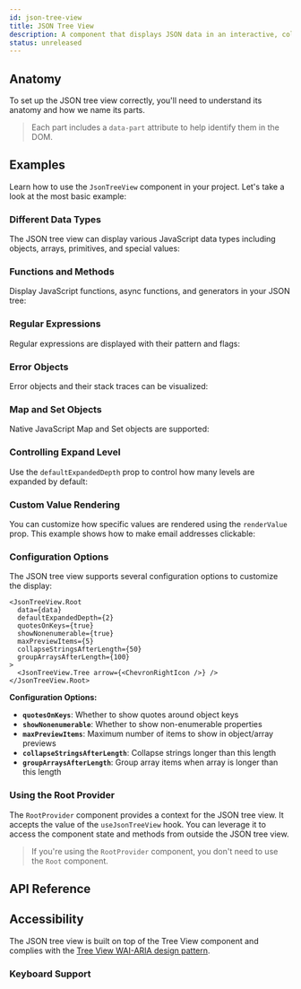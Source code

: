 ```yaml
---
id: json-tree-view
title: JSON Tree View
description: A component that displays JSON data in an interactive, collapsible tree structure.
status: unreleased
---
```


<ComponentPreview id="JsonTreeView" />

## Anatomy

To set up the JSON tree view correctly, you'll need to understand its anatomy and how we name its parts.

> Each part includes a `data-part` attribute to help identify them in the DOM.

<Anatomy id="tree-view" />

## Examples

Learn how to use the `JsonTreeView` component in your project. Let's take a look at the most basic example:

<Example id="basic" />

### Different Data Types

The JSON tree view can display various JavaScript data types including objects, arrays, primitives, and special values:

<Example id="array-data" />

### Functions and Methods

Display JavaScript functions, async functions, and generators in your JSON tree:

<Example id="functions" />

### Regular Expressions

Regular expressions are displayed with their pattern and flags:

<Example id="regex" />

### Error Objects

Error objects and their stack traces can be visualized:

<Example id="errors" />

### Map and Set Objects

Native JavaScript Map and Set objects are supported:

<Example id="map-and-set" />

### Controlling Expand Level

Use the `defaultExpandedDepth` prop to control how many levels are expanded by default:

<Example id="expand-level" />

### Custom Value Rendering

You can customize how specific values are rendered using the `renderValue` prop. This example shows how to make email
addresses clickable:

<Example id="render-value" />

### Configuration Options

The JSON tree view supports several configuration options to customize the display:

```tsx
<JsonTreeView.Root
  data={data}
  defaultExpandedDepth={2}
  quotesOnKeys={true}
  showNonenumerable={true}
  maxPreviewItems={5}
  collapseStringsAfterLength={50}
  groupArraysAfterLength={100}
>
  <JsonTreeView.Tree arrow={<ChevronRightIcon />} />
</JsonTreeView.Root>
```

**Configuration Options:**

- **`quotesOnKeys`**: Whether to show quotes around object keys
- **`showNonenumerable`**: Whether to show non-enumerable properties
- **`maxPreviewItems`**: Maximum number of items to show in object/array previews
- **`collapseStringsAfterLength`**: Collapse strings longer than this length
- **`groupArraysAfterLength`**: Group array items when array is longer than this length

### Using the Root Provider

The `RootProvider` component provides a context for the JSON tree view. It accepts the value of the `useJsonTreeView`
hook. You can leverage it to access the component state and methods from outside the JSON tree view.

<Example id="root-provider" />

> If you're using the `RootProvider` component, you don't need to use the `Root` component.

## API Reference

<ComponentTypes id="json-tree-view" />

## Accessibility

The JSON tree view is built on top of the Tree View component and complies with the
[Tree View WAI-ARIA design pattern](https://www.w3.org/WAI/ARIA/apg/patterns/treeview/).

### Keyboard Support

<KeyBindingsTable id="tree-view" />
